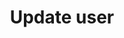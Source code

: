 ---
title: 'Update user'
openapi: 'PUT /2023-11/admin/users/{id}'
description: 'Updates the details of an existing user identified by their unique ID. This endpoint allows modifying information such as name, email, role, permissions, or status. It returns the updated user data upon success.'
---